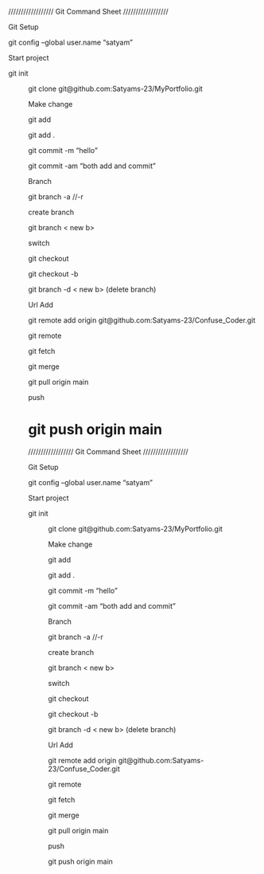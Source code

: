 ////////////////// Git Command Sheet //////////////////

Git Setup

git config --global user.name "satyam"

Start project

git init <dir>

git clone git@github.com:Satyams-23/MyPortfolio.git

Make change

git add <file name>

git add .

git commit -m "hello"

git commit -am "both add and commit"

Branch

git branch -a //-r

create branch

git branch < new b>

switch

git checkout <branch>

git checkout -b <branch>

git branch -d < new b> (delete branch)

Url Add

git remote add origin git@github.com:Satyams-23/Confuse_Coder.git

git remote

git fetch

git merge

git pull origin main

push

git push origin main
=======
////////////////// Git Command Sheet //////////////////

Git Setup

git config --global user.name "satyam"

Start project

git init <dir>

git clone git@github.com:Satyams-23/MyPortfolio.git

Make change

git add <file name>

git add .

git commit -m "hello"

git commit -am "both add and commit"

Branch

git branch -a //-r

create branch

git branch < new b>

switch

git checkout <branch>

git checkout -b <branch>

git branch -d < new b> (delete branch)

Url Add

git remote add origin git@github.com:Satyams-23/Confuse_Coder.git

git remote

git fetch

git merge

git pull origin main

push

git push origin main
